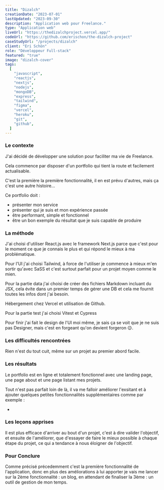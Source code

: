 ```yaml
---
title: "Dizalch"
creationDate: "2023-07-01"
lastUpdated: "2023-09-30"
description: "Application web pour Freelance."
type: "Application web"
liveUrl: "https://thedizalchproject.vercel.app/"
codeUrl: "https://github.com/erischon/the-dizalch-project"
caseStudyUrl: "/projects/dizalch"
client: "Eri Schön"
role: "Développeur Full-stack"
featured: "true"
image: "dizalch-cover"
tags:
  [
    "javascript",
    "reactjs",
    "nextjs",
    "nodejs",
    "mongoDB",
    "express",
    "tailwind",
    "figma",
    "vercel",
    "heroku",
    "git",
    "github",
  ]
---
```


### Le contexte

J'ai décidé de développer une solution pour faciliter ma vie de Freelance.

Cela commence par disposer d'un portfolio qui tient la route et facilement actualisable.

C'est la première la première fonctionnalité, il en est prévu d'autres, mais ça c'est une autre histoire…

Ce portfolio doit :

- présenter mon service
- présenter qui je suis et mon expérience passée
- être performant, simple et fonctionnel
- être un bon exemple du résultat que je suis capable de produire

### La méthode

J'ai choisi d'utiliser React.js avec le framework Next.js parce que c'est pour le moment ce que je connais le plus et qui répond le mieux à ma problématique.

Pour l'UI j'ai choisi Tailwind, à force de l'utiliser je commence à mieux m'en sortir qu'avec SaSS et c'est surtout parfait pour un projet moyen comme le mien.

Pour la partie data j'ai choisi de créer des fichiers Markdown incluant du JSX, cela évite dans un premier temps de gérer une DB et cela me fournit toutes les infos dont j'ai besoin.

Hébergement chez Vercel et utilisation de Github.

Pour la partie test j'ai choisi Vitest et Cypress

Pour finir j'ai fait le design de l'UI moi même, je sais ça se voit que je ne suis pas Designer, mais c'est en forgeant qu'on devient forgeron 😉.

### Les difficultés rencontrées

Rien n'est du tout cuit, même sur un projet au premier abord facile.

### Les résultats

Le portfolio est en ligne et totalement fonctionnel avec une landing page, une page about et une page listant mes projets.

Tout n'est pas parfait loin de là, il va me falloir améliorer l'exsitant et à ajouter quelques petites fonctionnalités supplémentaires comme par exemple :

-

### Les leçons apprises

Il est plus efficace d'arriver au bout d'un projet, c'est à dire valider l'objectif, et ensuite de l'améliorer, que d'essayer de faire le mieux possible à chaque étape du projet, ce qui a tendance à nous éloigner de l'objectif.

### Pour Conclure

Comme précisé précedemment c'est la première fonctionnalité de l'application, donc en plus des améliorations à lui apporter je vais me lancer sur la 2ème fonctionnalité : un blog, en attendant de finaliser la 3ème : un outil de gestion de mon temps.
